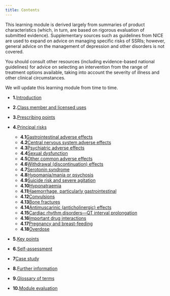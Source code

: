 ```yaml
---
title: Contents
---
```



This learning module is derived largely from summaries of product characteristics (which, in turn, are based on rigorous evaluation of submitted evidence). Supplementary sources such as guidelines from NICE are used to expand on advice on managing specific risks of SSRIs; however, general advice on the management of depression and other disorders is not covered.

You should consult other resources (including evidence-based national guidelines) for advice on selecting an intervention from the range of treatment options available, taking into account the severity of illness and other clinical circumstances.

We will update this learning module from time to time.

* **1.**[Introduction](/ssri/CON146583_2)
* **2.**[Class member and licensed uses](/ssri/CON146583_3)
* **3.**[Prescribing points](/ssri/CON146583_4)
* **4.**[Principal risks](/ssri/CON146583_5)
	+ **4.1**[Gastrointestinal adverse effects](/ssri/CON146583_6)
	+ **4.2**[Central nervous system adverse effects](/ssri/CON146583_7)
	+ **4.3**[Psychiatric adverse effects](/ssri/CON146583_8)
	+ **4.4**[Sexual dysfunction](/ssri/CON146583_9)
	+ **4.5**[Other common adverse effects](/ssri/CON146583_10)
	+ **4.6**[Withdrawal (discontinuation) effects](/ssri/CON146583_11)
	+ **4.7**[Serotonin syndrome](/ssri/CON146583_12)
	+ **4.8**[Hypomania/mania or psychosis](/ssri/CON146583_13)
	+ **4.9**[Suicide risk and severe agitation](/ssri/CON146583_14)
	+ **4.10**[Hyponatraemia](/ssri/CON146583_15)
	+ **4.11**[Haemorrhage, particularly gastrointestinal](/ssri/CON146583_16)
	+ **4.12**[Convulsions](/ssri/CON146583_17)
	+ **4.13**[Bone fractures](/ssri/CON146583_18)
	+ **4.14**[Antimuscarinic (anticholinergic) effects](/ssri/CON146583_19)
	+ **4.15**[Cardiac rhythm disorders—QT interval prolongation](/ssri/CON146583_20)
	+ **4.16**[Important drug interactions](/ssri/CON146583_21)
	+ **4.17**[Pregnancy and breast-feeding](/ssri/CON146583_22)
	+ **4.18**[Overdose](/ssri/CON146583_23)
	
* **5.**[Key points](/ssri/CON146583_24)
* **6.**[Self-assessment](/ssri/CON146583_25)
* **7**[Case study](/ssri/CON146583_26)
* **8.**[Further information](/ssri/CON146583_27)
* **9.**[Glossary of terms](/ssri/CON146583_28)
* **10.**[Module evaluation](/ssri/CON146583_29)

